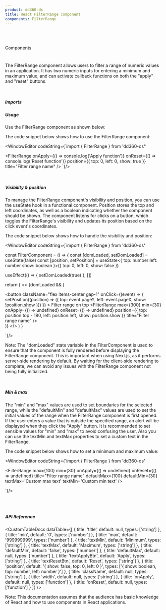 ```yaml
---
product: dd360-ds
title: React FilterRange component
components: FilterRange
---
```


<br id='top' />
<br />

<Label>Components</Label>

# <HeaderDocCustom title="Filter Range" url="https://main--62ffec7466615c40c8dbe435.chromatic.com/?path=/story/components-filterrange--filter-range" />


The FilterRange component allows users to filter a range of numeric values in an
application. It has two numeric inputs for entering a minimum and maximum value,
and can activate callback functions on both the "apply" and "reset" buttons.

<br />

##### <span name="floating-nav">Imports</span>

<WindowEditor codeString="import { FilterRange } from 'dd360-ds'" />

##### <span name="floating-nav">Usage</span>

Use the FilterRange component as shown below:

<Playground>
  <FilterRangeCustom />
</Playground>

The code snippet below shows how to use the FilterRange component:

<WindowEditor
    codeString={`import { FilterRange } from 'dd360-ds''

<FilterRange
  onApply={() => console.log('Apply function')}
  onReset={() => console.log('Reset function')}
  position={{
    top: 0,
    left: 0,
    show: true
  }}
  title="Filter range name"
/>
`}/>

<br />

##### <span name="floating-nav">Visibility & position</span>

To manage the FilterRange component's visibility and position, you can use the
useState hook in a functional component. Position stores the top and left
coordinates, as well as a boolean indicating whether the component should be
shown. The component listens for clicks on a button, which toggles the
FilterRange's visibility and updates its position based on the click event's
coordinates.

<Playground>
  <FilterRangeCustom onTop />
</Playground>

The code snippet below shows how to handle the visibility and position:

<WindowEditor
    codeString={`import { FilterRange } from 'dd360-ds'

const FilterComponent = () => {
  const [domLoaded, setDomLoaded] = useState<boolean>(false)
  const [position, setPosition] = useState<{
    top: number
    left: number
    show: boolean
  }>({
    top: 0,
    left: 0,
    show: false
  })

useEffect(() => { setDomLoaded(true) }, [])

return (
    <>
      {domLoaded && (
        <div>
          <button
            className="flex items-center gap-1"
            onClick={(event) => {
              setPosition((position) => ({
                top: event.pageY,
                left: event.pageX,
                show: !position.show
              }))
            }}
          >
            <Text size="lg" bold>
              Filter range on top
            </Text>
            <DynamicHeroIcon icon="FilterIcon" className="w-4 h-4" />
          </button>
          <FilterRange
            max={300}
            min={30}
            onApply={() => undefined}
            onReset={() => undefined}
            position={{
              top: position.top - 180,
              left: position.left,
              show: position.show
            }}
            title="Filter range name"
          />
        </div>
      )}
    </>
  )
}

 `}/>

Note: The "domLoaded" state variable in the FilterComponent is used to ensure 
that the component is fully rendered before displaying the FilterRange 
component. This is important when using Next.js, as it performs server-side 
rendering by default. By waiting for the client-side rendering to complete, 
we can avoid any issues with the FilterRange component not being fully initialized.

<br />

##### <span name="floating-nav">Min & max</span>

The "min" and "max" values are used to set boundaries for the selected range, while
the "defaultMin" and "defaultMax" values are used to set the initial values of the
range when the FilterRange component is first opened. If the user enters a value 
that is outside the specified range, an alert will be displayed when they click the
"Apply" button. It is recommended to set sensible values for "min" and "max" to 
avoid confusing the user. Also you can use the textMin and textMax properties to set
a custom text in the FilterRange.

<Playground>
  <FilterRangeCustom minMax />
</Playground>

The code snippet below shows how to set a minimum and maximum value:

<WindowEditor
    codeString={`import { FilterRange } from 'dd360-ds'

<FilterRange
  max={100}
  min={30}
  onApply={() => undefined}
  onReset={() => undefined}
  title="Filter range name"
  defaultMax={100}
  defaultMin={30}
  textMax='Custom max text'
  textMin='Custom min text'
/>

 `}/>

<br />
<br />

##### <span name="floating-nav">API Reference</span>

<CustomTableDocs
  dataTable={[
    { title: 'title', default: null, types: ['string'] },
    { title: 'min', default: '0', types: ['number'] },
    { title: 'max', default: '999999999', types: ['number'] },
    { title: 'textMin', default: 'Minimum', types: ['string'] },
    { title: 'textMax', default: 'Maximum', types: ['string'] },
    { title: 'defaultMin', default: 'false', types: ['number'] },
    { title: 'defaultMax', default: null, types: ['number'] },
    { title: 'textApplyBtn', default: 'Apply', types: ['string'] },
    { title: 'textResetBtn', default: 'Reset', types: ['string'] },
    {
      title: 'position',
      default: '{ show: false, top: 0, left: 0 }',
      types: ['{ show: boolean, top: number, left: number }']
    },
    { title: 'className', default: null, types: ['string'] },
    { title: 'width', default: null, types: ['string'] },
    { title: 'onApply', default: null, types: ['function'] },
    { title: 'onReset', default: null, types: ['function'] }
  ]}
/>

Note: This documentation assumes that the audience has basic knowledge of React
and how to use components in React applications.

<BackAndForwardController />